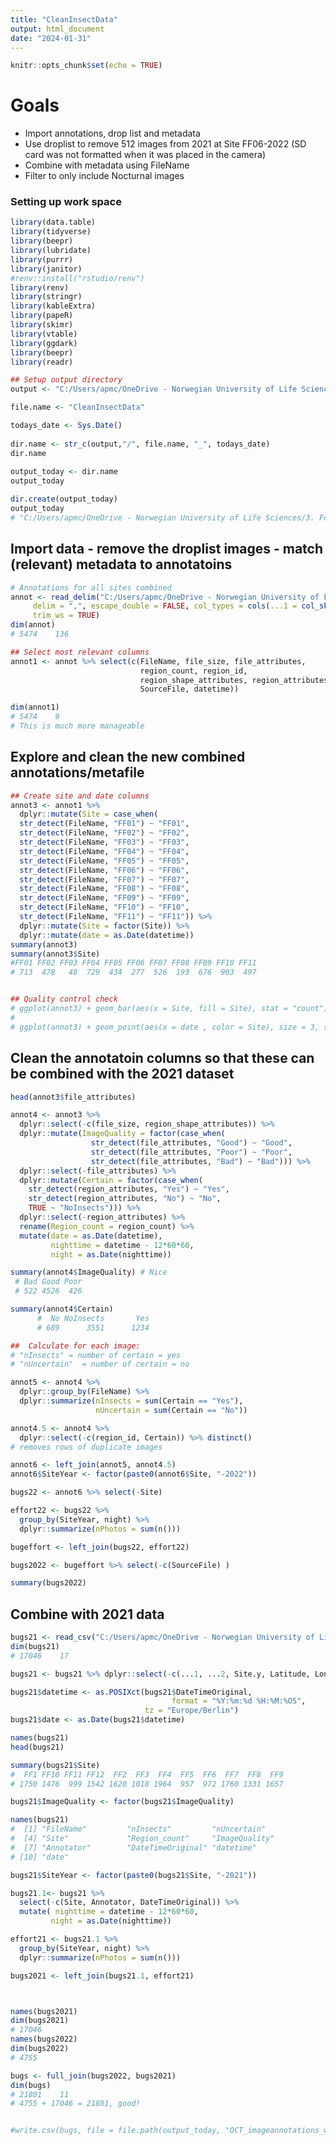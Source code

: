 ```yaml
---
title: "CleanInsectData"
output: html_document
date: "2024-01-31"
---
```


```r
knitr::opts_chunk$set(echo = TRUE)
```

# Goals
- Import annotations, drop list and metadata 
- Use droplist to remove 512 images from 2021 at Site FF06-2022 (SD card was not formatted when it was placed in the camera)
- Combine with metadata using FileName 
- Filter to only include Nocturnal images 


### Setting up work space 
```r
library(data.table)
library(tidyverse)
library(beepr)
library(lubridate)
library(purrr)
library(janitor)
#renv::install("rstudio/renv")
library(renv)
library(stringr)
library(kableExtra)
library(papeR)
library(skimr)
library(vtable)
library(ggdark)
library(beepr)
library(readr)

## Setup output directory 
output <- "C:/Users/apmc/OneDrive - Norwegian University of Life Sciences/3. Follo Forest 2021-2023/Manuscripts/Analyses/ForDryad/1.DataCleaning/InsectData/Outputs"

file.name <- "CleanInsectData"

todays_date <- Sys.Date()
 
dir.name <- str_c(output,"/", file.name, "_", todays_date)
dir.name
 
output_today <- dir.name
output_today

dir.create(output_today)
output_today
# "C:/Users/apmc/OneDrive - Norwegian University of Life Sciences/3. Follo Forest 2021-2023/Manuscripts/Analyses/ForDryad/1.DataCleaning/InsectData/Outputs/CleanInsectData_2024-02-01"

```

## Import data - remove the droplist images - match (relevant) metadata to annotatoins
```r

# Annotations for all sites combined
annot <- read_delim("C:/Users/apmc/OneDrive - Norwegian University of Life Sciences/3. Follo Forest 2021-2023/Manuscripts/Analyses/ForDryad/1.DataCleaning/InsectData/Inputs/fullannotations_metadata_combined_OCT_FF22.csv", 
     delim = ",", escape_double = FALSE, col_types = cols(...1 = col_skip()),
     trim_ws = TRUE)
dim(annot)
# 5474    136

## Select most relevant columns 
annot1 <- annot %>% select(c(FileName, file_size, file_attributes, 
                             region_count, region_id,  
                             region_shape_attributes, region_attributes, 
                             SourceFile, datetime))

dim(annot1)
# 5474    9
# This is much more manageable

```



## Explore and clean the new combined annotations/metafile
```r
## Create site and date columns 
annot3 <- annot1 %>% 
  dplyr::mutate(Site = case_when(
  str_detect(FileName, "FF01") ~ "FF01",
  str_detect(FileName, "FF02") ~ "FF02", 
  str_detect(FileName, "FF03") ~ "FF03",
  str_detect(FileName, "FF04") ~ "FF04",
  str_detect(FileName, "FF05") ~ "FF05",
  str_detect(FileName, "FF06") ~ "FF06",
  str_detect(FileName, "FF07") ~ "FF07",
  str_detect(FileName, "FF08") ~ "FF08",
  str_detect(FileName, "FF09") ~ "FF09",
  str_detect(FileName, "FF10") ~ "FF10",
  str_detect(FileName, "FF11") ~ "FF11")) %>% 
  dplyr::mutate(Site = factor(Site)) %>% 
  dplyr::mutate(date = as.Date(datetime))
summary(annot3)
summary(annot3$Site)
#FF01 FF02 FF03 FF04 FF05 FF06 FF07 FF08 FF09 FF10 FF11 
# 713  478   48  729  434  277  526  193  676  903  497 


## Quality control check 
# ggplot(annot3) + geom_bar(aes(x = Site, fill = Site), stat = "count")
# 
# ggplot(annot3) + geom_point(aes(x = date , color = Site), size = 3, stat = "count") + facet_wrap(~Site) + theme()
```


## Clean the annotatoin columns so that these can be combined with the 2021 dataset 
```r
head(annot3$file_attributes)

annot4 <- annot3 %>% 
  dplyr::select(-c(file_size, region_shape_attributes)) %>% 
  dplyr::mutate(ImageQuality = factor(case_when(
                  str_detect(file_attributes, "Good") ~ "Good",
                  str_detect(file_attributes, "Poor") ~ "Poor",
                  str_detect(file_attributes, "Bad") ~ "Bad"))) %>% 
  dplyr::select(-file_attributes) %>% 
  dplyr::mutate(Certain = factor(case_when(
    str_detect(region_attributes, "Yes") ~ "Yes", 
    str_detect(region_attributes, "No") ~ "No",
    TRUE ~ "NoInsects"))) %>% 
  dplyr::select(-region_attributes) %>% 
  rename(Region_count = region_count) %>% 
  mutate(date = as.Date(datetime), 
         nighttime = datetime - 12*60*60,
         night = as.Date(nighttime)) 

summary(annot4$ImageQuality) # Nice 
 # Bad Good Poor 
 # 522 4526  426 

summary(annot4$Certain) 
      #  No NoInsects       Yes 
      # 689      3551      1234 

##  Calculate for each image: 
# "nInsects" = number of certain = yes 
# "nUncertain"  = number of certain = no 

annot5 <- annot4 %>% 
  dplyr::group_by(FileName) %>% 
  dplyr::summarize(nInsects = sum(Certain == "Yes"),
                   nUncertain = sum(Certain == "No")) 

annot4.5 <- annot4 %>% 
  dplyr::select(-c(region_id, Certain)) %>% distinct() 
# removes rows of duplicate images 

annot6 <- left_join(annot5, annot4.5)
annot6$SiteYear <- factor(paste0(annot6$Site, "-2022")) 

bugs22 <- annot6 %>% select(-Site)

effort22 <- bugs22 %>% 
  group_by(SiteYear, night) %>% 
  dplyr::summarize(nPhotos = sum(n())) 

bugeffort <- left_join(bugs22, effort22)

bugs2022 <- bugeffort %>% select(-c(SourceFile) ) 

summary(bugs2022)
```



## Combine with 2021 data 
```r
bugs21 <- read_csv("C:/Users/apmc/OneDrive - Norwegian University of Life Sciences/3. Follo Forest 2021-2023/Manuscripts/Analyses/ForDryad/1.DataCleaning/InsectData/Inputs/combinedannotationsFF21w_locations_wmetadata.csv")
dim(bugs21)
# 17046    17

bugs21 <- bugs21 %>% dplyr::select(-c(...1, ...2, Site.y, Latitude, Longitude, Type, SiteType, Date, Time)) %>% rename(Site = Site.x, FileName = Filename) %>% mutate(Site = factor(Site)) 

bugs21$datetime <- as.POSIXct(bugs21$DateTimeOriginal, 
                                    format = "%Y:%m:%d %H:%M:%OS", 
                              tz = "Europe/Berlin")
bugs21$date <- as.Date(bugs21$datetime)

names(bugs21)
head(bugs21)

summary(bugs21$Site)
#  FF1 FF10 FF11 FF12  FF2  FF3  FF4  FF5  FF6  FF7  FF8  FF9 
# 1750 1476  999 1542 1620 1018 1964  957  972 1760 1331 1657

bugs21$ImageQuality <- factor(bugs21$ImageQuality)

names(bugs21)
#  [1] "FileName"         "nInsects"         "nUncertain"      
#  [4] "Site"             "Region_count"     "ImageQuality"    
#  [7] "Annotator"        "DateTimeOriginal" "datetime"        
# [10] "date"

bugs21$SiteYear <- factor(paste0(bugs21$Site, "-2021")) 

bugs21.1<- bugs21 %>% 
  select(-c(Site, Annotator, DateTimeOriginal)) %>% 
  mutate( nighttime = datetime - 12*60*60,
         night = as.Date(nighttime)) 

effort21 <- bugs21.1 %>% 
  group_by(SiteYear, night) %>% 
  dplyr::summarize(nPhotos = sum(n())) 

bugs2021 <- left_join(bugs21.1, effort21)



names(bugs2021)
dim(bugs2021)
# 17046
names(bugs2022)
dim(bugs2022)
# 4755

bugs <- full_join(bugs2022, bugs2021)
dim(bugs)
# 21801    11
# 4755 + 17046 = 21801, good!


#write.csv(bugs, file = file.path(output_today, "OCT_imageannotations_withmeta_combined.csv"))

`````````
